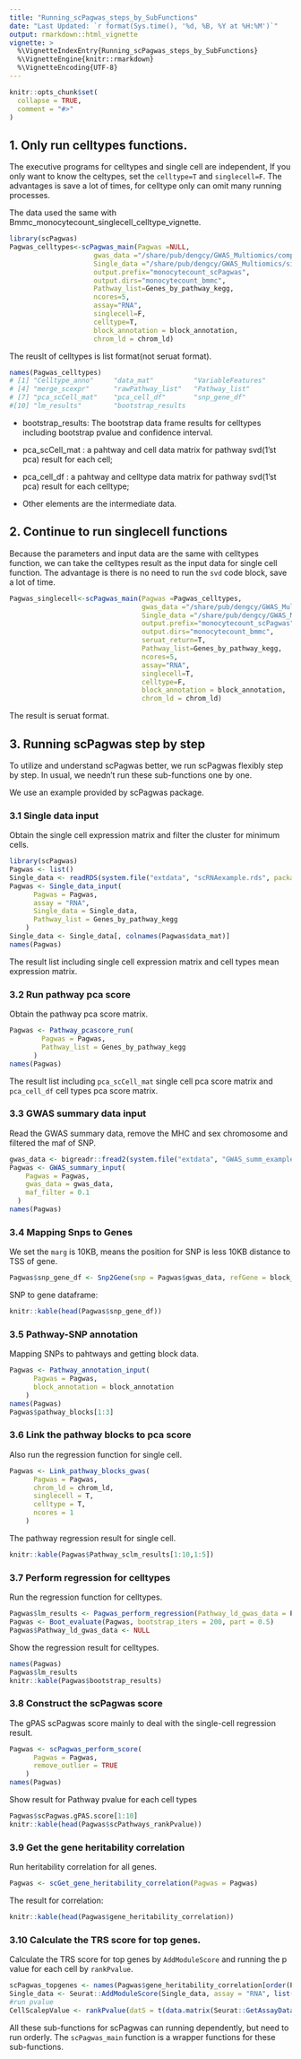 ```yaml
---
title: "Running_scPagwas_steps_by_SubFunctions"
date: "Last Updated: `r format(Sys.time(), '%d, %B, %Y at %H:%M')`"
output: rmarkdown::html_vignette
vignette: >
  %\VignetteIndexEntry{Running_scPagwas_steps_by_SubFunctions}
  %\VignetteEngine{knitr::rmarkdown}
  %\VignetteEncoding{UTF-8}
---
```


```r
knitr::opts_chunk$set(
  collapse = TRUE,
  comment = "#>"
)
```

## 1. Only run celltypes functions.

The executive programs for celltypes and single cell are independent, If you only want to know the celtypes, set the `celltype=T` and `singlecell=F`.
The advantages is save a lot of times, for celltype only can omit many running processes.

The data used the same with Bmmc_monocytecount_singlecell_celltype_vignette.

```r
library(scPagwas)
Pagwas_celltypes<-scPagwas_main(Pagwas =NULL,
                     gwas_data ="/share/pub/dengcy/GWAS_Multiomics/compare/bloodtraits/monocytecount_prune_gwas_data.txt",
                     Single_data ="/share/pub/dengcy/GWAS_Multiomics/singlecelldata/Seu_Hema_data.rds",
                     output.prefix="monocytecount_scPagwas",
                     output.dirs="monocytecount_bmmc",
                     Pathway_list=Genes_by_pathway_kegg,
                     ncores=5,
                     assay="RNA",
                     singlecell=F, 
                     celltype=T,
                     block_annotation = block_annotation,
                     chrom_ld = chrom_ld)
```

The reuslt of celltypes is list format(not seruat format).
```r
names(Pagwas_celltypes)
# [1] "Celltype_anno"     "data_mat"          "VariableFeatures" 
# [4] "merge_scexpr"      "rawPathway_list"   "Pathway_list"     
# [7] "pca_scCell_mat"    "pca_cell_df"       "snp_gene_df"      
#[10] "lm_results"        "bootstrap_results
```

- bootstrap_results: The bootstrap data frame results for celltypes including bootstrap pvalue and confidence interval.
- pca_scCell_mat : a pahtway and cell data matrix for pathway svd(1'st pca) result for each cell;
- pca_cell_df : a pahtway and celltype data matrix for pathway svd(1'st pca) result for each celltype;

- Other elements are the intermediate data. 

## 2. Continue to run singlecell functions  
Because the parameters and input data are the same with celltypes function, we can take the celltypes result as the input data for single cell function. The advantage is there is no need to 
run the `svd` code block, save a lot of time. 

```r
Pagwas_singlecell<-scPagwas_main(Pagwas =Pagwas_celltypes, 
                                 gwas_data ="/share/pub/dengcy/GWAS_Multiomics/compare/bloodtraits/monocytecount_prune_gwas_data.txt",
                                 Single_data ="/share/pub/dengcy/GWAS_Multiomics/singlecelldata/Seu_Hema_data.rds",
                                 output.prefix="monocytecount_scPagwas",
                                 output.dirs="monocytecount_bmmc",
                                 seruat_return=T,
                                 Pathway_list=Genes_by_pathway_kegg,
                                 ncores=5,
                                 assay="RNA",
                                 singlecell=T, 
                                 celltype=F,
                                 block_annotation = block_annotation,
                                 chrom_ld = chrom_ld)
```
The result is seruat format.

## 3. Running scPagwas step by step

To utilize and understand scPagwas better, we run scPagwas flexibly step by step. In usual, we needn't run these sub-functions one by one.

We use an example provided by scPagwas package.

### 3.1 Single data input

Obtain the single cell expression matrix and filter the cluster for minimum cells.

```r
library(scPagwas)
Pagwas <- list()
Single_data <- readRDS(system.file("extdata", "scRNAexample.rds", package = "scPagwas"))
Pagwas <- Single_data_input(
      Pagwas = Pagwas,
      assay = "RNA",
      Single_data = Single_data,
      Pathway_list = Genes_by_pathway_kegg
    )
Single_data <- Single_data[, colnames(Pagwas$data_mat)]
names(Pagwas)
```

The result list including single cell expression matrix and cell types mean expression matrix.

### 3.2 Run pathway pca score 

Obtain the pathway pca score matrix.

```r
Pagwas <- Pathway_pcascore_run(
        Pagwas = Pagwas,
        Pathway_list = Genes_by_pathway_kegg
      )
names(Pagwas)
```

The result list including `pca_scCell_mat` single cell pca score matrix and `pca_cell_df` cell types pca score matrix.

### 3.3 GWAS summary data input

Read the GWAS summary data, remove the MHC and sex chromosome and filtered the maf of SNP.

```r
gwas_data <- bigreadr::fread2(system.file("extdata", "GWAS_summ_example.txt", package = "scPagwas"))
Pagwas <- GWAS_summary_input(
    Pagwas = Pagwas,
    gwas_data = gwas_data,
    maf_filter = 0.1
  )
names(Pagwas)
```

### 3.4 Mapping Snps to Genes

We set the `marg` is 10KB, means the position for SNP is less 10KB distance to TSS of gene.

```r
Pagwas$snp_gene_df <- Snp2Gene(snp = Pagwas$gwas_data, refGene = block_annotation, marg = 10000)
```
SNP to gene dataframe:
```r
knitr::kable(head(Pagwas$snp_gene_df))
```

### 3.5 Pathway-SNP annotation  
Mapping SNPs to pahtways and getting block data. 
```r
Pagwas <- Pathway_annotation_input(
      Pagwas = Pagwas,
      block_annotation = block_annotation
    )
names(Pagwas)
Pagwas$pathway_blocks[1:3]
```

### 3.6 Link the pathway blocks to pca score 
Also run the regression function for single cell. 
```r
Pagwas <- Link_pathway_blocks_gwas(
      Pagwas = Pagwas,
      chrom_ld = chrom_ld,
      singlecell = T,
      celltype = T,
      ncores = 1
    )
```
The pathway regression result for single cell. 
```r
knitr::kable(Pagwas$Pathway_sclm_results[1:10,1:5])
```

### 3.7 Perform regression for celltypes 
Run the regression function for celltypes. 
```r
Pagwas$lm_results <- Pagwas_perform_regression(Pathway_ld_gwas_data = Pagwas$Pathway_ld_gwas_data)
Pagwas <- Boot_evaluate(Pagwas, bootstrap_iters = 200, part = 0.5)
Pagwas$Pathway_ld_gwas_data <- NULL
```
Show the regression result for celltypes.
```r
names(Pagwas)
Pagwas$lm_results
knitr::kable(Pagwas$bootstrap_results)
```

### 3.8 Construct the scPagwas score
The gPAS scPagwas score mainly to deal with the single-cell regression result.
```r
Pagwas <- scPagwas_perform_score(
      Pagwas = Pagwas,
      remove_outlier = TRUE
    )
names(Pagwas)
```
Show result for Pathway pvalue for each cell types
```r
Pagwas$scPagwas.gPAS.score[1:10]
knitr::kable(head(Pagwas$scPathways_rankPvalue))
```


### 3.9 Get the gene heritability correlation 
Run heritability correlation for all genes.
```r
Pagwas <- scGet_gene_heritability_correlation(Pagwas = Pagwas)
```

The result for correlation: 
```r
knitr::kable(head(Pagwas$gene_heritability_correlation))
```


### 3.10 Calculate the TRS score for top genes. 

Calculate the TRS score for top genes by `AddModuleScore` and running the p value for each cell by `rankPvalue`. 

```r
scPagwas_topgenes <- names(Pagwas$gene_heritability_correlation[order(Pagwas$gene_heritability_correlation, decreasing = T), ])[1:1000]
Single_data <- Seurat::AddModuleScore(Single_data, assay = "RNA", list(scPagwas_topgenes), name = c("scPagwas.TRS.Score"))
#run pvalue
CellScalepValue <- rankPvalue(datS = t(data.matrix(Seurat::GetAssayData(Single_data, assay = "RNA")[scPagwas_topgenes, ])), pValueMethod = "scale")
```

All these sub-functions for scPagwas can running dependently, but need to run orderly. The `scPagwas_main` function is a wrapper functions for these sub-functions.

